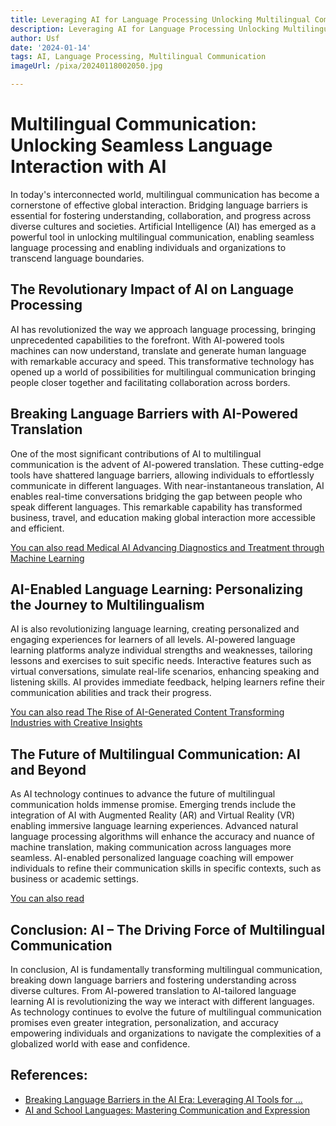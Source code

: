 ```yaml
---
title: Leveraging AI for Language Processing Unlocking Multilingual Communication
description: Leveraging AI for Language Processing Unlocking Multilingual Communication
author: Usf
date: '2024-01-14'
tags: AI, Language Processing, Multilingual Communication
imageUrl: /pixa/20240118002050.jpg

---
```

# Multilingual Communication: Unlocking Seamless Language Interaction with AI

In today's interconnected world, multilingual communication has become a cornerstone of effective global interaction. Bridging language barriers is essential for fostering understanding,  collaboration, and progress across  diverse  cultures and  societies.  Artificial Intelligence (AI) has emerged as a powerful tool in unlocking multilingual communication, enabling seamless  language processing and enabling individuals and organizations to  transcend language  boundaries.

##  The Revolutionary Impact  of  AI on Language Processing

AI has revolutionized the way we approach language processing, bringing unprecedented capabilities to the forefront. With AI-powered tools machines  can now understand, translate and generate  human language with remarkable accuracy and speed. This transformative technology has opened up a world of possibilities for multilingual communication bringing people closer together and facilitating collaboration  across borders.

## Breaking Language  Barriers with AI-Powered Translation

One of the most significant contributions of AI to multilingual communication is the advent of  AI-powered translation. These cutting-edge  tools have shattered language barriers,  allowing individuals to effortlessly communicate in different languages. With near-instantaneous translation, AI enables real-time conversations bridging  the gap between people  who speak different  languages. This remarkable capability has transformed business,  travel, and education making global interaction  more accessible and efficient.

[You can also read Medical AI Advancing Diagnostics and Treatment through  Machine Learning](Medical%20AI%20Advancing%20Diagnostics%20and%20Treatment%20through%20Machine%20Learning)


## AI-Enabled Language Learning: Personalizing the  Journey to Multilingualism

AI is also revolutionizing language learning, creating personalized and engaging  experiences for learners of all levels. AI-powered language learning platforms analyze individual strengths and weaknesses,  tailoring lessons and exercises to suit specific needs. Interactive features such as virtual conversations, simulate real-life scenarios, enhancing speaking and listening skills.  AI  provides immediate feedback, helping  learners  refine their communication abilities and track their progress.

[You can also read The Rise of AI-Generated Content Transforming  Industries with Creative Insights](The%20Rise%20of%20AI-Generated%20Content%20Transforming%20Industries%20with%20Creative%20Insights)


## The Future of Multilingual Communication: AI and Beyond

As AI technology continues to advance the future of multilingual communication holds immense promise. Emerging trends include the integration of AI with Augmented Reality (AR) and Virtual Reality (VR) enabling immersive language learning experiences. Advanced  natural language processing algorithms  will enhance the accuracy and  nuance of machine translation, making communication  across languages more seamless.  AI-enabled personalized language coaching will empower  individuals to refine their communication skills in specific contexts, such as business or academic settings.

[You can also read ]()


## Conclusion: AI – The Driving  Force of Multilingual Communication

In conclusion, AI is fundamentally transforming multilingual communication, breaking down language  barriers and fostering  understanding across diverse cultures. From AI-powered translation to AI-tailored language learning AI is  revolutionizing the  way we interact with different languages. As technology continues to evolve the future of multilingual communication promises even greater integration, personalization, and accuracy empowering individuals and  organizations to navigate the complexities of a globalized world with ease and confidence.

## References:
- [Breaking Language Barriers in the AI Era: Leveraging AI Tools for ...](https://www.linkedin.com/pulse/breaking-language-barriers-ai-era-leveraging-tools-business-a-rad)
- [AI and School Languages: Mastering Communication and Expression](https://teachflow.ai/ai-and-school-languages-mastering-communication-and-expression/)
